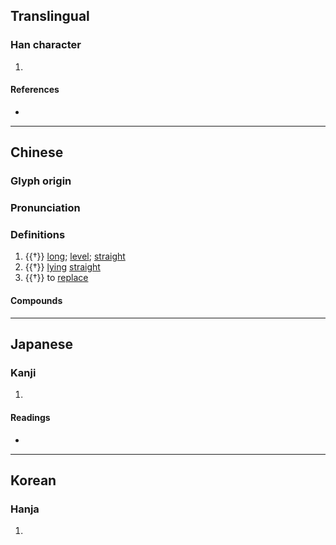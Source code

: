 {{character info/new}}
==Translingual==

===Han character===
{{Han char|rn=9|rad=人|as=07|sn=9|four=22241|canj=ONKG|ids=⿰亻廷}}

# {{defn|Han|sort=人07}}

====References====
* {{Han ref|kx=0103.230|dkj=00650|dj=0219.040|hdz=10149.040|uh=4FB9|ud=20409|bh=CDEE|bd=52718}}

----

==Chinese==
{{zh-forms}}

===Glyph origin===
{{Han etym}}

===Pronunciation===
{{zh-pron
|m=tǐng
|c=ting2,ting5
|mc=y
|oc=y
|ma=
|cat=a,v
}}

===Definitions===
{{zh-hanzi}}

# {{†}} [[long]]; [[level]]; [[straight]]
# {{†}} [[lying]] [[straight]]
# {{†}} to [[replace]]

====Compounds====
{{zh-der|侹侹}}

----

==Japanese==

===Kanji===
{{ja-kanji|grade=|rs=人07}}

# {{defn|lang=ja|sort=人07}}

====Readings====
* {{ja-readings|on=[[てい]] (tei), [[じょう]] (jō), [[ちょう]] (chō)|kun=[[おとこぎ]] (otokogi), [[なおい]] (naoi), [[つつしむ]] (tsutsushimu)}}

----

==Korean==

===Hanja===
{{ko-hanja|hangeul=정|rv=jeong|mr=chŏng}}

# {{defn|lang=ko|sort=人07}}